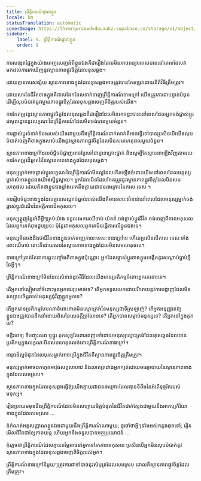 ```yaml
---
title: ព្រឹត្តិការណ៍ផ្ទាល់ខ្លួន
locale: km
statusTranslation: automatic
coverImage: https://lhvmrqwrcowdvduuaukz.supabase.co/storage/v1/object/public/strapi-uploads/small_cover-tratado-de-psicologia-revolucionaria.webp-5e15e1cec4e0ebebcde5d7fc7565d8fd.webp
sidebar:
    label: 9. ព្រឹត្តិការណ៍ផ្ទាល់ខ្លួន
    order: 9
---
```

ការសង្កេតផ្ទៃក្នុងយ៉ាងពេញលេញអំពីខ្លួនឯងគឺជារឿងដែលមិនអាចពន្យារពេលបាននៅពេលដែលវាមកដល់ការរកឃើញនូវស្ថានភាពផ្លូវចិត្តដែលខុសឆ្គង។

ដោយគ្មានការសង្ស័យ ស្ថានភាពខាងក្នុងដែលខុសឆ្គងអាចត្រូវបានកែតម្រូវដោយនីតិវិធីត្រឹមត្រូវ។

ដោយសារតែជីវិតខាងក្នុងគឺជាមេដែកដែលទាក់ទាញព្រឹត្តិការណ៍ខាងក្រៅ យើងត្រូវការជាបន្ទាន់បំផុតដើម្បីលុបបំបាត់នូវស្ថានភាពផ្លូវចិត្តដែលខុសឆ្គងចេញពីចិត្តរបស់យើង។

ការកែតម្រូវនូវស្ថានភាពផ្លូវចិត្តដែលខុសឆ្គងគឺជារឿងដែលមិនអាចខ្វះបាននៅពេលដែលអ្នកចង់ផ្លាស់ប្តូរជាមូលដ្ឋាននូវលក្ខណៈនៃព្រឹត្តិការណ៍ដែលមិនចង់បានមួយចំនួន។

ការផ្លាស់ប្តូរទំនាក់ទំនងរបស់យើងជាមួយនឹងព្រឹត្តិការណ៍ជាក់លាក់គឺអាចធ្វើទៅបានប្រសិនបើយើងលុបបំបាត់ចេញពីខាងក្នុងរបស់យើងនូវស្ថានភាពផ្លូវចិត្តដែលមិនសមហេតុផលមួយចំនួន។

ស្ថានភាពខាងក្រៅដែលបំផ្លិចបំផ្លាញអាចប្រែទៅជាគ្មានគ្រោះថ្នាក់ និងសូម្បីតែស្ថាបនាឡើងវិញតាមរយៈការកែតម្រូវដ៏ឆ្លាតវៃនៃស្ថានភាពខាងក្នុងដែលខុសឆ្គង។

មនុស្សម្នាក់អាចផ្លាស់ប្តូរលក្ខណៈនៃព្រឹត្តិការណ៍មិនល្អដែលកើតឡើងចំពោះយើងនៅពេលដែលមនុស្សម្នាក់សំអាតខ្លួនឯងយ៉ាងស្និទ្ធស្នាល។ អ្នកដែលមិនដែលកែតម្រូវនូវស្ថានភាពផ្លូវចិត្តដែលមិនសមហេតុផល ដោយគិតថាខ្លួនឯងខ្លាំងពេកនឹងក្លាយជាជនរងគ្រោះនៃកាលៈទេសៈ។

ការរៀបចំផ្ទះខាងក្នុងដែលគ្មានសណ្តាប់ធ្នាប់របស់យើងគឺមានសារៈសំខាន់នៅពេលដែលមនុស្សម្នាក់ចង់ផ្លាស់ប្តូរដំណើរនៃអត្ថិភាពដ៏អកុសល។

មនុស្សត្អូញត្អែរអំពីអ្វីៗគ្រប់យ៉ាង ទទួលរងការឈឺចាប់ យំតវ៉ា ចង់ផ្លាស់ប្តូរជីវិត ចង់ចេញពីភាពអកុសលដែលពួកគេកំពុងជួបប្រទះ ប៉ុន្តែជាអកុសលពួកគេមិនធ្វើការលើខ្លួនឯងទេ។

មនុស្សមិនចង់ដឹងថាជីវិតខាងក្នុងទាក់ទាញកាលៈទេសៈខាងក្រៅទេ ហើយប្រសិនបើកាលៈទេសៈទាំងនោះឈឺចាប់ នោះគឺដោយសារតែស្ថានភាពខាងក្នុងដែលមិនសមហេតុផល។

ខាងក្រៅគ្រាន់តែជាការឆ្លុះបញ្ចាំងពីខាងក្នុងប៉ុណ្ណោះ អ្នកដែលផ្លាស់ប្តូរខាងក្នុងបង្កើតនូវសណ្តាប់ធ្នាប់ថ្មីនៃអ្វីៗ។

ព្រឹត្តិការណ៍ខាងក្រៅមិនដែលសំខាន់ដូចវិធីដែលយើងមានប្រតិកម្មចំពោះពួកគេនោះទេ។

តើអ្នកនៅស្ងៀមនៅចំពោះមុខអ្នកជេរប្រមាថទេ? តើអ្នកទទួលយកដោយរីករាយនូវការបង្ហាញដែលមិនសប្បាយចិត្តរបស់មនុស្សជុំវិញខ្លួនអ្នកទេ?

តើអ្នកមានប្រតិកម្មបែបណាចំពោះភាពមិនស្មោះត្រង់នៃមនុស្សជាទីស្រឡាញ់? តើអ្នកអនុញ្ញាតឱ្យខ្លួនឯងត្រូវបានដឹកនាំដោយពិសនៃសេចក្តីច្រណែនទេ? តើអ្នកបានសម្លាប់មនុស្សទេ? តើអ្នកនៅក្នុងគុកទេ?

មន្ទីរពេទ្យ ទីបញ្ចុះសព ឬផ្នូរ គុកសុទ្ធតែពោរពេញទៅដោយមនុស្សស្មោះត្រង់ដែលខុសឆ្គងដែលបានប្រតិកម្មក្នុងលក្ខណៈមិនសមហេតុផលចំពោះព្រឹត្តិការណ៍ខាងក្រៅ។

អាវុធដ៏ល្អបំផុតដែលបុរសម្នាក់អាចប្រើក្នុងជីវិតគឺស្ថានភាពផ្លូវចិត្តត្រឹមត្រូវ។

មនុស្សម្នាក់អាចដកហូតអាវុធសត្វសាហាវ និងលាតត្រដាងអ្នកក្បត់ដោយមធ្យោបាយនៃស្ថានភាពខាងក្នុងដែលសមស្រប។

ស្ថានភាពខាងក្នុងដែលខុសឆ្គងធ្វើឱ្យយើងក្លាយជាជនរងគ្រោះដែលគ្មានទីពឹងនៃអំពើទុច្ចរិតរបស់មនុស្ស។

រៀនប្រឈមមុខនឹងព្រឹត្តិការណ៍ដែលមិនសប្បាយចិត្តបំផុតនៃជីវិតជាក់ស្តែងជាមួយនឹងអាកប្បកិរិយាខាងក្នុងដែលសមស្រប ...

កុំកំណត់អត្តសញ្ញាណខ្លួនឯងជាមួយនឹងព្រឹត្តិការណ៍ណាមួយ; ចូរចាំថាអ្វីៗទាំងអស់កន្លងផុតទៅ; រៀនមើលជីវិតជាខ្សែភាពយន្ត ហើយអ្នកនឹងទទួលបានអត្ថប្រយោជន៍ ...

កុំភ្លេចថាព្រឹត្តិការណ៍ដែលគ្មានតម្លៃអាចនាំអ្នកទៅរកភាពអកុសល ប្រសិនបើអ្នកមិនលុបបំបាត់នូវស្ថានភាពខាងក្នុងដែលខុសឆ្គងចេញពីចិត្តរបស់អ្នក។

ព្រឹត្តិការណ៍ខាងក្រៅនីមួយៗត្រូវការជាចាំបាច់នូវសំបុត្រដែលសមស្រប ពោលគឺស្ថានភាពផ្លូវចិត្តដែលត្រឹមត្រូវ។

